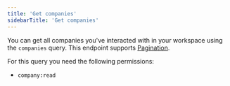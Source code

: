 ```yaml
---
title: 'Get companies'
sidebarTitle: 'Get companies'
---
```


You can get all companies you've interacted with in your workspace using the `companies` query. This endpoint supports [Pagination](/api-reference/graphql/pagination).

For this query you need the following permissions:

- `company:read`

<Tabs>
  <Tab title="Typescript SDK">
    <Snippet file="typescript-sdk/get-companies.mdx" />
  </Tab>
  <Tab title="GraphQL">
    <Snippet file="graphql/get-companies.mdx" />
  </Tab>
</Tabs>
